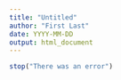---
title: "Untitled"
author: "First Last"
date: YYYY-MM-DD
output: html_document
---

```{r}
stop("There was an error")
```
